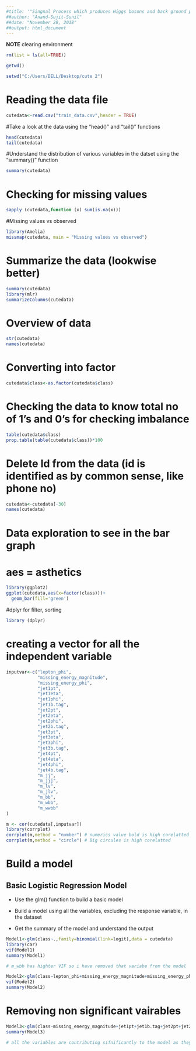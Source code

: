 ---
#title: '"Singnal Process which produces Higgs bosons and back ground process which does not'""
##author: "Anand-Sujit-Sunil"
##date: "November 28, 2018"
##output: html_document
---
**NOTE** clearing environment

```{r}

rm(list = ls(all=TRUE))

```


```{r}

getwd()

```

```{r}

setwd("C:/Users/DELL/Desktop/cute 2")

```


# Reading the data file
```{r}
cutedata<-read.csv("train_data.csv",header = TRUE)

```

#Take a look at the data using the "head()" and "tail()" functions

```{r}
head(cutedata)
tail(cutedata)

```
#Understand the distribution of various variables in the datset using the "summary()" function

```{r}
summary(cutedata)
```

# Checking for missing values

```{r}
sapply (cutedata,function (x) sum(is.na(x)))

```


#Missing values vs observed
```{r}
library(Amelia)
missmap(cutedata, main = "Missing values vs observed")

```


# Summarize the data (lookwise better)
```{r}
summary(cutedata)
library(mlr)
summarizeColumns(cutedata)

```

# Overview of data
```{r}
str(cutedata)
names(cutedata)
```


# Converting into factor
```{r}
cutedata$class<-as.factor(cutedata$class)
```

# Checking the data to know total no of 1's and 0's for checking imbalance

```{r}
table(cutedata$class)
prop.table(table(cutedata$class))*100

```

# Delete Id from the data (id is identified as by common sense, like phone no)
```{r}

cutedata<-cutedata[-30]
names(cutedata)

```


# Data exploration to see in the bar graph
# aes = asthetics

```{r}
library(ggplot2)
ggplot(cutedata,aes(x=factor(class)))+
  geom_bar(fill='green')

```



#dplyr for filter, sorting
```{r}

library (dplyr)

```

# creating a vector for all the independent variable 
```{r}
inputvar<-c("lepton_phi",
            "missing_energy_magnitude",
            "missing_energy_phi",
            "jet1pt",
            "jet1eta",
            "jet1phi",
            "jet1b.tag",
            "jet2pt",
            "jet2eta",
            "jet2phi",
            "jet2b.tag",
            "jet3pt",
            "jet3eta",
            "jet3phi",
            "jet3b.tag",
            "jet4pt",
            "jet4eta",
            "jet4phi",
            "jet4b.tag",
            "m_jj",
            "m_jjj",
            "m_lv",
            "m_jlv",
            "m_bb",
            "m_wbb",
            "m_wwbb"
)

m <- cor(cutedata[,inputvar])
library(corrplot)
corrplot(m,method = "number") # numerics value bold is high corelatted
corrplot(m,method = "circle") # Big circules is high corelatted

```



# Build a model

## Basic Logistic Regression Model

* Use the glm() function to build a basic model

* Build a model using all the variables, excluding the response variable, in the dataset

* Get the summary of the model and understand the output


```{r}
Model1<-glm(class~.,family=binomial(link=logit),data = cutedata)
library(car)
vif(Model1)
summary(Model1)

# m_wbb has highter VIF so i have removed that variabe from the model

```


```{r}
Model2<-glm(class~lepton_phi+missing_energy_magnitude+missing_energy_phi+jet1pt+jet1eta+jet1phi+jet1b.tag+jet2pt+jet2eta+jet2phi+jet2b.tag+jet3pt+jet3eta+jet3phi+jet3b.tag+jet4pt+jet4eta+jet4phi+jet4b.tag+m_jj+m_jjj+m_lv+m_jlv+m_bb+m_wwbb,family=binomial(link = logit),data=cutedata)
vif(Model2)
summary(Model2)

```

# Removing non significant vairables

```{r}
Model3<-glm(class~missing_energy_magnitude+jet1pt+jet1b.tag+jet2pt+jet2b.tag+jet3pt+jet3b.tag+jet4pt+jet4b.tag+m_jj+m_jjj+m_lv+m_jlv+m_bb+m_wwbb,family=binomial(link = logit),data=cutedata)
summary(Model3)

# all the variables are contributing sifnificantly to the model as they sig is < .05


```

